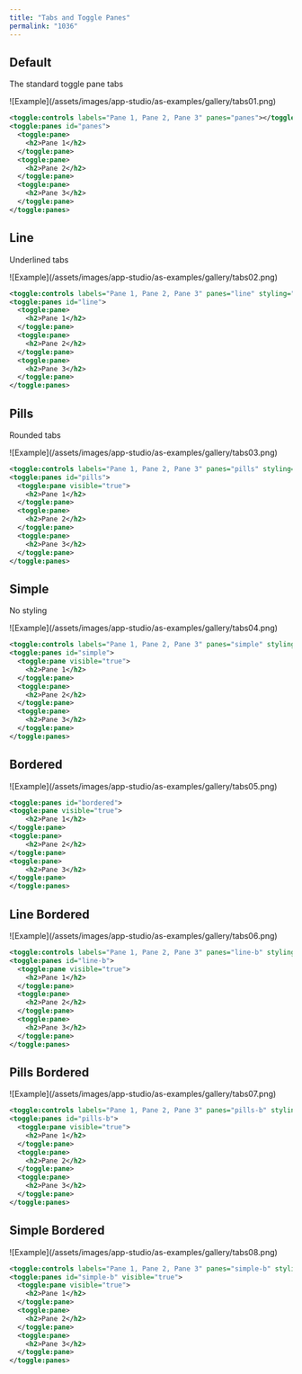 ```yaml
---
title: "Tabs and Toggle Panes"
permalink: "1036"
---
```


## Default

The standard toggle pane tabs

<Frame>![Example](/assets/images/app-studio/as-examples/gallery/tabs01.png)</Frame>

```xml
<toggle:controls labels="Pane 1, Pane 2, Pane 3" panes="panes"></toggle:controls>
<toggle:panes id="panes">
  <toggle:pane>
    <h2>Pane 1</h2>
  </toggle:pane>
  <toggle:pane>
    <h2>Pane 2</h2>
  </toggle:pane>
  <toggle:pane>
    <h2>Pane 3</h2>
  </toggle:pane>
</toggle:panes>
```

## Line

Underlined tabs

<Frame>![Example](/assets/images/app-studio/as-examples/gallery/tabs02.png)</Frame>

```xml
<toggle:controls labels="Pane 1, Pane 2, Pane 3" panes="line" styling="line"></toggle:controls>
<toggle:panes id="line">
  <toggle:pane>
    <h2>Pane 1</h2>
  </toggle:pane>
  <toggle:pane>
    <h2>Pane 2</h2>
  </toggle:pane>
  <toggle:pane>
    <h2>Pane 3</h2>
  </toggle:pane>
</toggle:panes>
```

## Pills

Rounded tabs

<Frame>![Example](/assets/images/app-studio/as-examples/gallery/tabs03.png)</Frame>

```xml
<toggle:controls labels="Pane 1, Pane 2, Pane 3" panes="pills" styling="pill"></toggle:controls>
<toggle:panes id="pills">
  <toggle:pane visible="true">
    <h2>Pane 1</h2>
  </toggle:pane>
  <toggle:pane>
    <h2>Pane 2</h2>
  </toggle:pane>
  <toggle:pane>
    <h2>Pane 3</h2>
  </toggle:pane>
</toggle:panes>
```

## Simple

No styling

<Frame>![Example](/assets/images/app-studio/as-examples/gallery/tabs04.png)</Frame>

```xml
<toggle:controls labels="Pane 1, Pane 2, Pane 3" panes="simple" styling="simple"></toggle:controls>
<toggle:panes id="simple">
  <toggle:pane visible="true">
    <h2>Pane 1</h2>
  </toggle:pane>
  <toggle:pane>
    <h2>Pane 2</h2>
  </toggle:pane>
  <toggle:pane>
    <h2>Pane 3</h2>
  </toggle:pane>
</toggle:panes>
```

## Bordered

<Frame>![Example](/assets/images/app-studio/as-examples/gallery/tabs05.png)</Frame>

```xml
<toggle:panes id="bordered">
<toggle:pane visible="true">
    <h2>Pane 1</h2>
</toggle:pane>
<toggle:pane>
    <h2>Pane 2</h2>
</toggle:pane>
<toggle:pane>
    <h2>Pane 3</h2>
</toggle:pane>
</toggle:panes>
```

## Line Bordered

<Frame>![Example](/assets/images/app-studio/as-examples/gallery/tabs06.png)</Frame>

```xml
<toggle:controls labels="Pane 1, Pane 2, Pane 3" panes="line-b" styling="line bordered"></toggle:controls>
<toggle:panes id="line-b">
  <toggle:pane visible="true">
    <h2>Pane 1</h2>
  </toggle:pane>
  <toggle:pane>
    <h2>Pane 2</h2>
  </toggle:pane>
  <toggle:pane>
    <h2>Pane 3</h2>
  </toggle:pane>
</toggle:panes>
```

## Pills Bordered

<Frame>![Example](/assets/images/app-studio/as-examples/gallery/tabs07.png)</Frame>

```xml
<toggle:controls labels="Pane 1, Pane 2, Pane 3" panes="pills-b" styling="pill bordered"></toggle:controls>
<toggle:panes id="pills-b">
  <toggle:pane visible="true">
    <h2>Pane 1</h2>
  </toggle:pane>
  <toggle:pane>
    <h2>Pane 2</h2>
  </toggle:pane>
  <toggle:pane>
    <h2>Pane 3</h2>
  </toggle:pane>
</toggle:panes>
```

## Simple Bordered

<Frame>![Example](/assets/images/app-studio/as-examples/gallery/tabs08.png)</Frame>

```xml
<toggle:controls labels="Pane 1, Pane 2, Pane 3" panes="simple-b" styling="simple bordered"></toggle:controls>
<toggle:panes id="simple-b" visible="true">
  <toggle:pane visible="true">
    <h2>Pane 1</h2>
  </toggle:pane>
  <toggle:pane>
    <h2>Pane 2</h2>
  </toggle:pane>
  <toggle:pane>
    <h2>Pane 3</h2>
  </toggle:pane>
</toggle:panes>
```
